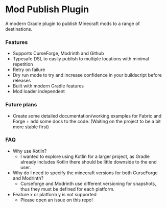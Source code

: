 # Mod Publish Plugin

A modern Gradle plugin to publish Minecraft mods to a range of destinations.

### Features
- Supports CurseForge, Modrinth and Github
- Typesafe DSL to easily publish to multiple locations with minimal repetition 
- Retry on failure
- Dry run mode to try and increase confidence in your buildscript before releases
- Built with modern Gradle features
- Mod loader independent 

### Future plans
- Create some detailed documentation/working examples for Fabric and Forge + add some docs to the code. (Waiting on the project to be a bit more stable first)

### FAQ
- Why use Kotlin?
  - I wanted to explore using Kotlin for a larger project, as Gradle already includes Kotlin there should be little downside to the end user.
- Why do I need to specify the minecraft versions for both CurseForge and Modrinth?
  - Curseforge and Modrinth use different versioning for snapshots, thus they must be defined for each platform.
- Feature x or platform y is not supported
  - Please open an issue on this repo!